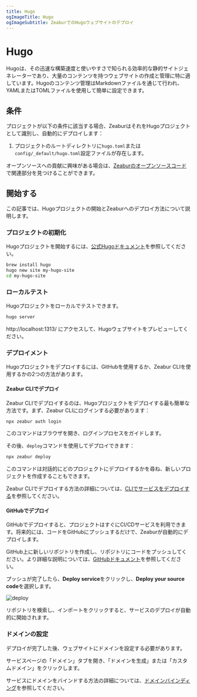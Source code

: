 ```yaml
---
title: Hugo
ogImageTitle: Hugo
ogImageSubtitle: ZeaburでのHugoウェブサイトのデプロイ
---
```


# Hugo

Hugoは、その迅速な構築速度と使いやすさで知られる効率的な静的サイトジェネレーターであり、大量のコンテンツを持つウェブサイトの作成と管理に特に適しています。Hugoのコンテンツ管理はMarkdownファイルを通じて行われ、YAMLまたはTOMLファイルを使用して簡単に設定できます。

## 条件

プロジェクトが以下の条件に該当する場合、ZeaburはそれをHugoプロジェクトとして識別し、自動的にデプロイします：

1. プロジェクトのルートディレクトリに`hugo.toml`または`config/_default/hugo.toml`設定ファイルが存在します。

オープンソースへの貢献に興味がある場合は、[Zeaburのオープンソースコード](https://github.com/zeabur)で関連部分を見つけることができます。

## 開始する

この記事では、Hugoプロジェクトの開始とZeaburへのデプロイ方法について説明します。

### プロジェクトの初期化

Hugoプロジェクトを開始するには、[公式Hugoドキュメント](https://gohugo.io/getting-started/)を参照してください。

```bash
brew install hugo
hugo new site my-hugo-site
cd my-hugo-site
```

### ローカルテスト

Hugoプロジェクトをローカルでテストできます。

```bash
hugo server
```

http://localhost:1313/ にアクセスして、Hugoウェブサイトをプレビューしてください。

### デプロイメント

Hugoプロジェクトをデプロイするには、GitHubを使用するか、Zeabur CLIを使用するかの2つの方法があります。

#### Zeabur CLIでデプロイ

Zeabur CLIでデプロイするのは、Hugoプロジェクトをデプロイする最も簡単な方法です。まず、Zeabur CLIにログインする必要があります：

```bash
npx zeabur auth login
```

このコマンドはブラウザを開き、ログインプロセスをガイドします。

その後、`deploy`コマンドを使用してデプロイできます：

```bash
npx zeabur deploy
```

このコマンドは対話的にどのプロジェクトにデプロイするかを尋ね、新しいプロジェクトを作成することもできます。

Zeabur CLIでデプロイする方法の詳細については、[CLIでサービスをデプロイする](/deploy/deploy-in-cli)を参照してください。

#### GitHubでデプロイ

GitHubでデプロイすると、プロジェクトはすぐにCI/CDサービスを利用できます。将来的には、コードをGitHubにプッシュするだけで、Zeaburが自動的にデプロイします。

GitHub上に新しいリポジトリを作成し、リポジトリにコードをプッシュしてください。より詳細な説明については、[GitHubドキュメント](https://docs.github.com/en/github/importing-your-projects-to-github/adding-an-existing-project-to-github-using-the-command-line)を参照してください。

プッシュが完了したら、**Deploy service**をクリックし、**Deploy your source code**を選択します。

![deploy](/deploy/common/select-service.en-US.png)

リポジトリを検索し、インポートをクリックすると、サービスのデプロイが自動的に開始されます。

### ドメインの設定

デプロイが完了した後、ウェブサイトにドメインを設定する必要があります。

サービスページの「ドメイン」タブを開き、「ドメインを生成」または「カスタムドメイン」をクリックします。

サービスにドメインをバインドする方法の詳細については、[ドメインバインディング](../deploy/domain-binding)を参照してください。
